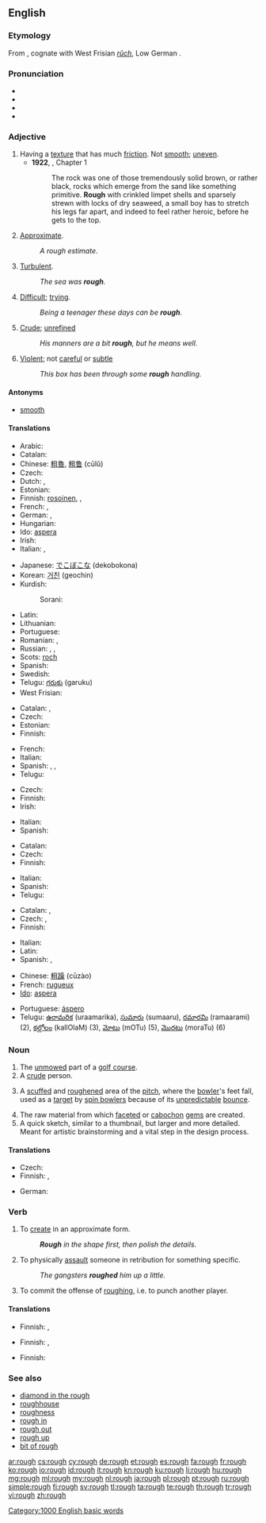 {{wikipedia|dab=rough}}
==English==

===Etymology===
From {{etyl|ang}} {{term|ruh|rūh|lang=ang}}, cognate with West Frisian ''[[rûch]]'', Low German {{term|rug||rough|lkang=nds}}.

===Pronunciation===
* {{IPA|/ɹʌf/}}
* {{audio|en-us-rough.ogg|Audio (US)}}
* {{rhymes|ʌf}}
* {{homophones|ruff}}

===Adjective===
{{en-adj|rough|er}}

# Having a [[texture]] that has much [[friction]]. Not [[smooth]]; [[uneven]].
#* '''1922''', {{w|Virginia Woolf}}, ''{{w|Jacob's Room}}'' Chapter 1
#*: The rock was one of those tremendously solid brown, or rather black, rocks which emerge from the sand like something primitive. '''Rough''' with crinkled limpet shells and sparsely strewn with locks of dry seaweed, a small boy has to stretch his legs far apart, and indeed to feel rather heroic, before he gets to the top.
# [[approximate|Approximate]].
#: ''A rough estimate''.
# [[turbulent|Turbulent]].
#: ''The sea was '''rough'''.''
# [[difficult|Difficult]]; [[trying]].
#: ''Being a teenager these days can be '''rough'''.''
# [[crude|Crude]]; [[unrefined]]
#: ''His manners are a bit '''rough''', but he means well.''
# [[violent|Violent]]; not [[careful]] or [[subtle]]
#: ''This box has been through some '''rough''' handling.''

====Antonyms====
* [[smooth]]

====Translations====
{{trans-top|not smooth}}
* Arabic: {{Arab|[[خشن]]}} {{IPAchar|(xášen)}}
* Catalan: {{t|ca|aspre}}
* Chinese: [[粗魯]], [[粗鲁]] (cūlǔ)
* Czech: {{t+|cs|hrubý|m}}
* Dutch: {{t+|nl|ruw}}, {{t-|nl|ruig}}
* Estonian: {{t-|et|kare}}
* Finnish: [[rosoinen]], {{t|fi|karkea}}, {{t|fi|karhea}}
* French: {{t+|fr|rude}}, {{t+|fr|rugueux}}
* German: {{t+|de|rau}}, {{t+|de|grob}}
* Hungarian: {{t+|hu|durva}}
* Ido: [[aspera]]
* Irish: {{t-|ga|garbh|xs=Irish}}
* Italian: {{t-|it|ruvido}}, {{t-|it|rugoso}}
{{trans-mid}}
* Japanese: [[でこぼこ]]な (dekobokona)
* Korean: [[거친]] (geochin)
* Kurdish:
*: Sorani: {{ku-Arab|[[دڕ]]}}
* Latin: {{t-|la|asper}}
* Lithuanian: {{t|lt|šiurkštus}}
* Portuguese: {{t+|pt|áspero}}
* Romanian: {{t-|ro|dur}}, {{t-|ro|aspru}}
* Russian: {{t+|ru|шероховатый|tr=šeroχovátyj}}, {{t+|ru|грубый|tr=grúbyj}}, {{t+|ru|жёсткий|tr=žóstkij}}
* Scots: [[roch]]
* Spanish: {{t+|es|áspero|m}}
* Swedish: {{t|sv|ojämn}}
* Telugu: [[గరుకు]] (garuku)
* West Frisian: {{t+|fy|rûch|xs=West Frisian}}
{{trans-bottom}}

{{trans-top|approximate}}
* Catalan: {{t|ca|aproximat}}, {{t|ca|quasi}}
* Czech: {{t+|cs|hrubý|m}}
* Estonian: {{t+|et|ligilähedane}}
* Finnish: {{t|fi|karkea}}
{{trans-mid}}
* French: {{t+|fr|approximatif|m}}
* Italian: {{t-|it|approssimato}}
* Spanish: {{t-|es|aproximado|m}}, {{t-|es|aproximativo|m}}, {{t|es|casi}}
* Telugu: {{t|te|సుమారు|tr=sumaaru}}
{{trans-bottom}}

{{trans-top|turbulent}}
* Czech: {{t|cs|bouřlivý |m}}
* Finnish: {{t|fi|aallokkoinen}}
* Irish: {{t-|ga|garbh|xs=Irish}}
{{trans-mid}}
* Italian: {{t-|it|mosso}}
* Spanish: {{t+|es|turbulento|m}}
{{trans-bottom}}

{{trans-top|difficult}}
* Catalan: {{t|ca|difícil}}
* Czech: {{t-|cs|nepříjemný|m}}
* Finnish: {{t|fi|kova}}
{{trans-mid}}
* Italian: {{t+|it|difficile}}
* Spanish: {{t+|es|difícil|m|f}}
* Telugu: {{t|te|కష్టమైన|tr=kashTamaina}}
{{trans-bottom}}

{{trans-top|crude}}
* Catalan: {{t|ca|rude|m|f}}, {{t|ca|tosc|m}}
* Czech: {{t-|cs|surový|m}}, {{t|cs|neomalený|m}}
* Finnish: {{t|fi|karkea}}
{{trans-mid}}
* Italian: {{t+|it|rude}}
* Latin: {{t-|la|rudis}}
* Spanish: {{t-|es|tosco|m}}, {{t-|es|rudo|m}}
{{trans-bottom}}

{{checktrans-top}}
* Chinese: [[粗躁]] (cūzào)
* French: [[rugueux]]
* [[Ido]]: [[aspera]]
{{trans-mid}}
* Portuguese: [[áspero]]
* Telugu: [[ఉరామరిక]] (uraamarika), [[సుమారు]] (sumaaru), [[రమారమి]] (ramaarami) (2), [[కల్లోలం]] (kallOlaM) (3), [[మోటు]] (mOTu) (5), [[మొరటు]] (moraTu) (6)
{{trans-bottom}}

===Noun===
{{en-noun}}

# The [[unmowed]] part of a [[golf course]].
# A [[crude]] person.
# {{cricket}} A [[scuffed]] and [[roughened]] area of the [[pitch]], where the [[bowler]]'s feet fall, used as a [[target]] by [[spin bowler]]s because of its [[unpredictable]] [[bounce]].
# The raw material from which [[facet]]ed or [[cabochon]] [[gem]]s are created.
# A quick sketch, similar to a thumbnail, but larger and more detailed. Meant for artistic brainstorming and a vital step in the design process.

====Translations====
{{trans-top|unmowed part of golf-course}}
* Czech: {{t|cs|raf (vyšší tráva kolem fairwaye)}}
* Finnish: {{t-|fi|karheikko}}, {{t|fi|raffi}}
{{trans-mid}}
* German: {{t|de|Rough|n}}
{{trans-bottom}}

===Verb===
{{en-verb}}

# To [[create]] in an approximate form.
#: '''''Rough''' in the shape first, then polish the details.''
# To physically [[assault]] someone in retribution for something specific.
#: ''The gangsters '''roughed''' him up a little.''
# {{ice hockey}} To commit the offense of [[roughing]], i.e. to punch another player.

====Translations====
{{trans-top|to create in approximate form}}
* Finnish: {{t|fi|luonnostella}}, {{t|fi|hahmotella}}
{{trans-mid}}
{{trans-bottom}}

{{trans-top|to physically assault}}
* Finnish: {{t|fi|pahoinpidellä}}, {{t|fi|murjoa}}
{{trans-mid}}
{{trans-bottom}}

{{trans-top|ice hockey: to perform roughing}}
* Finnish: {{t|fi|väkivaltaisuus|alt=olla väkivaltainen}}
{{trans-mid}}
{{trans-bottom}}

===See also===
* [[diamond in the rough]]
* [[roughhouse]]
* [[roughness]]
* [[rough in]]
* [[rough out]]
* [[rough up]]
* [[bit of rough]]

[[Category:1000 English basic words]]

[[ar:rough]]
[[cs:rough]]
[[cy:rough]]
[[de:rough]]
[[et:rough]]
[[es:rough]]
[[fa:rough]]
[[fr:rough]]
[[ko:rough]]
[[io:rough]]
[[id:rough]]
[[it:rough]]
[[kn:rough]]
[[ku:rough]]
[[li:rough]]
[[hu:rough]]
[[mg:rough]]
[[ml:rough]]
[[my:rough]]
[[nl:rough]]
[[ja:rough]]
[[pl:rough]]
[[pt:rough]]
[[ru:rough]]
[[simple:rough]]
[[fi:rough]]
[[sv:rough]]
[[tl:rough]]
[[ta:rough]]
[[te:rough]]
[[th:rough]]
[[tr:rough]]
[[vi:rough]]
[[zh:rough]]